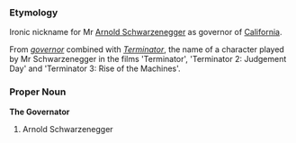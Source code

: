 ===Etymology===
Ironic nickname for Mr [[w:Arnold Schwarzenegger|Arnold Schwarzenegger]] as governor of [[California]].

From ''[[governor]]'' combined with ''[[w:The Terminator|Terminator]]'', the name of a character played by Mr Schwarzenegger in the films 'Terminator', 'Terminator 2: Judgement Day' and 'Terminator 3: Rise of the Machines'.

===Proper Noun===
'''The Governator'''
# Arnold Schwarzenegger